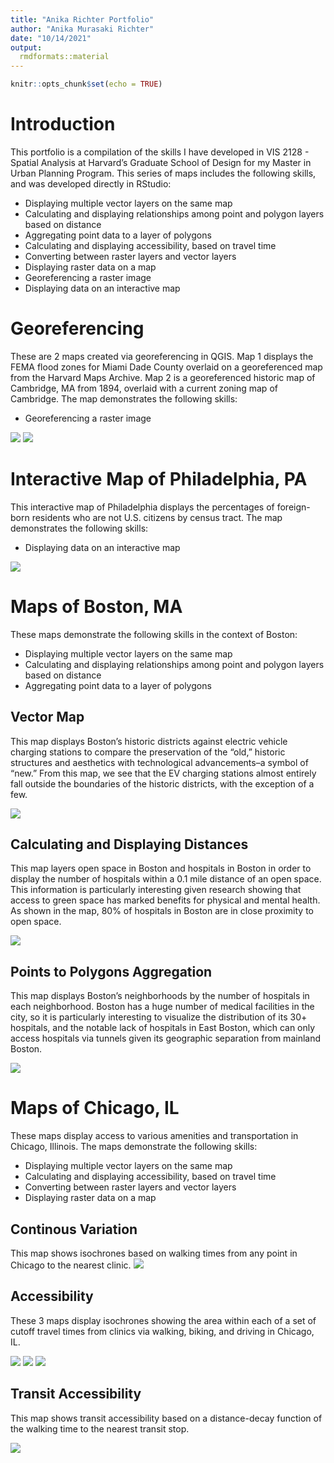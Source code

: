 ```yaml
---
title: "Anika Richter Portfolio"
author: "Anika Murasaki Richter"
date: "10/14/2021"
output: 
  rmdformats::material
---
```


```r
knitr::opts_chunk$set(echo = TRUE)
```

# Introduction

This portfolio is a compilation of the skills I have developed in VIS 2128 - Spatial Analysis at Harvard's Graduate School of Design for my Master in Urban Planning Program. This series of maps includes the following skills, and was developed directly in RStudio:

* Displaying multiple vector layers on the same map
* Calculating and displaying relationships among point and polygon layers based on distance
* Aggregating point data to a layer of polygons
* Calculating and displaying accessibility, based on travel time
* Converting between raster layers and vector layers
* Displaying raster data on a map
* Georeferencing a raster image
* Displaying data on an interactive map

# Georeferencing
These are 2 maps created via georeferencing in QGIS. Map 1 displays the FEMA flood zones for Miami Dade County overlaid on a georeferenced map from the Harvard Maps Archive. Map 2 is a georeferenced historic map of Cambridge, MA from 1894, overlaid with a current zoning map of Cambridge. The map demonstrates the following skills:

* Georeferencing a raster image

[![](thumbnails/miamiflood.png)](https://anikarichter.github.io/R_Portfolio/fullsize/VIS2128_Miami_floodzones.png){target="_blank"}
[![](thumbnails/cambridge_zone.png)](https://anikarichter.github.io/R_Portfolio/fullsize/1894_zoning.jpg){target="_blank"}

# Interactive Map of Philadelphia, PA
This interactive map of Philadelphia displays the percentages of foreign-born residents who are not U.S. citizens by census tract. The map demonstrates the following skills: 

* Displaying data on an interactive map

[![](thumbnails/philly_foreignborn.png)](https://anikarichter.github.io/R_Portfolio/fullsize/phil_foreignborn_citizenship.html){target="_blank"}

# Maps of Boston, MA

These maps demonstrate the following skills in the context of Boston:

* Displaying multiple vector layers on the same map
* Calculating and displaying relationships among point and polygon layers based on distance
* Aggregating point data to a layer of polygons

## Vector Map
This map displays Boston's historic districts against electric vehicle charging stations to compare the preservation of the "old," historic structures and aesthetics with technological advancements--a symbol of "new." From this map, we see that the EV charging stations almost entirely fall outside the boundaries of the historic districts, with the exception of a few.

[![](thumbnails/vectormap.png)](https://anikarichter.github.io/R_Portfolio/fullsize/vectormap.pdf){target="_blank"}

## Calculating and Displaying Distances
This map layers open space in Boston and hospitals in Boston in order to display the number of hospitals within a 0.1 mile distance of an open space. This information is particularly interesting given research showing that access to green space has marked benefits for physical and mental health. As shown in the map, 80% of hospitals in Boston are in close proximity to open space.

[![](thumbnails/point_poly.png)](https://anikarichter.github.io/R_Portfolio/fullsize/point_poly_dist.png){target="_blank"}

## Points to Polygons Aggregation
This map displays Boston's neighborhoods by the number of hospitals in each neighborhood. Boston has a huge number of medical facilities in the city, so it is particularly interesting to visualize the distribution of its 30+ hospitals, and the notable lack of hospitals in East Boston, which can only access hospitals via tunnels given its geographic separation from mainland Boston. 

[![](thumbnails/hospitals_polygon.png)](https://anikarichter.github.io/R_Portfolio/fullsize/hospitals_polygon.png){target="_blank"}

# Maps of Chicago, IL
These maps display access to various amenities and transportation in Chicago, Illinois. The maps demonstrate the following skills:

* Displaying multiple vector layers on the same map
* Calculating and displaying accessibility, based on travel time
* Converting between raster layers and vector layers
* Displaying raster data on a map

## Continous Variation
This map shows isochrones based on walking times from any point in Chicago to the nearest clinic.
[![](thumbnails/walktimetoclinics1.png)](https://anikarichter.github.io/R_Portfolio/fullsize/walktimetoclinics1.png){target="_blank"}

## Accessibility
These 3 maps display isochrones showing the area within each of a set of cutoff travel times from clinics via walking, biking, and driving in Chicago, IL.

[![](thumbnails/walkingtimetoclinic2.png)](https://anikarichter.github.io/R_Portfolio/fullsize/walkingtimetoclinic2.png){target="_blank"}
[![](thumbnails/biketraveltoclinics.png)](https://anikarichter.github.io/R_Portfolio/fullsize/biketraveltoclinics.png){target="_blank"}
[![](thumbnails/cartimetoclinics.png)](https://anikarichter.github.io/R_Portfolio/fullsize/cartimetoclinics.png){target="_blank"}

## Transit Accessibility
This map shows transit accessibility based on a distance-decay function of the walking time to the nearest transit stop.

[![](thumbnails/heat_map.png)](https://anikarichter.github.io/R_Portfolio/fullsize/heat_map.png){target="_blank"}
